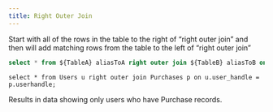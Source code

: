 ```yaml
---
title: Right Outer Join
---
```



Start with all of the rows in the table to the right of “right outer join” and then will add matching rows from the table to the left of “right outer join”

<CodeWithExample>

```sql
select * from ${TableA} aliasToA right outer join ${TableB} aliasToB on ${a.column_name} = ${b.column_name};
```

```qsl
select * from Users u right outer join Purchases p on u.user_handle = p.userhandle;
```

</CodeWithExample>

Results in data showing only users who have Purchase records.